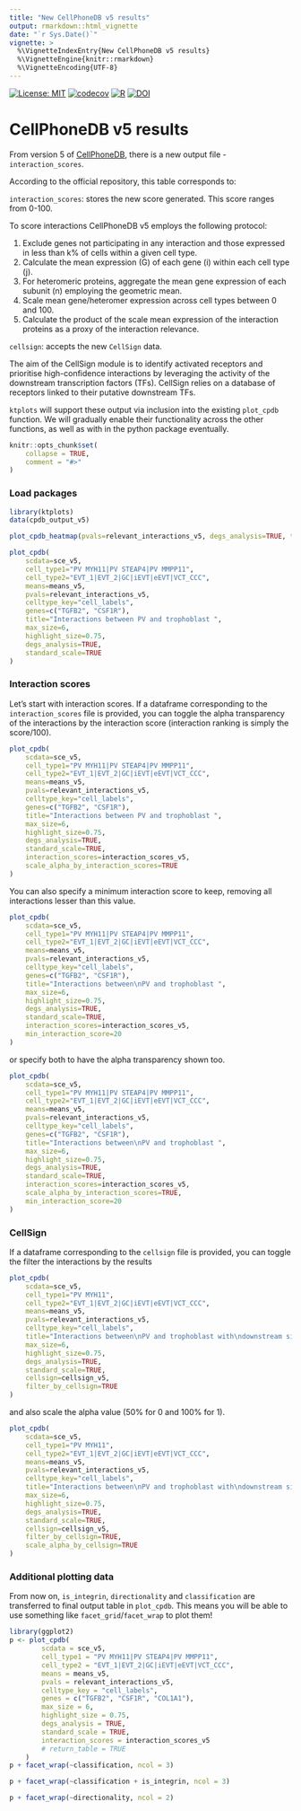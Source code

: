 ```yaml
---
title: "New CellPhoneDB v5 results"
output: rmarkdown::html_vignette
date: "`r Sys.Date()`"
vignette: >
  %\VignetteIndexEntry{New CellPhoneDB v5 results}
  %\VignetteEngine{knitr::rmarkdown}
  %\VignetteEncoding{UTF-8}
---
```


[![License: MIT](https://img.shields.io/badge/License-MIT-yellow.svg)](https://opensource.org/licenses/MIT)
[![codecov](https://codecov.io/gh/zktuong/ktplots/branch/master/graph/badge.svg)](https://codecov.io/gh/zktuong/ktplots)
[![R](https://github.com/zktuong/ktplots/actions/workflows/r.yml/badge.svg)](https://github.com/zktuong/ktplots/actions/workflows/r.yml)
[![DOI](https://zenodo.org/badge/DOI/10.5281/zenodo.6728350.svg)](https://doi.org/10.5281/zenodo.5717922)

# CellPhoneDB v5 results

From version 5 of [CellPhoneDB](https://www.github.com/ventolab/cellphonedb), there is a new output file - `interaction_scores`. 

According to the official repository, this table corresponds to:

`interaction_scores`: stores the new score generated. This score ranges from 0-100.
 
To score interactions CellPhoneDB v5 employs the following protocol:
 
1.    Exclude genes not participating in any interaction and those expressed in less than k% of cells within a given cell type.
2.    Calculate the mean expression (G) of each gene (i) within each cell type (j).
3.    For heteromeric proteins, aggregate the mean gene expression of each subunit (n) employing the geometric mean.
4.    Scale mean gene/heteromer expression across cell types between 0 and 100.
5.    Calculate the product of the scale mean expression of the interaction proteins as a proxy of the interaction relevance.

`cellsign`: accepts the new `CellSign` data.

The aim of the CellSign module is to identify activated receptors and prioritise high-confidence interactions by leveraging the activity of the downstream transcription factors (TFs). CellSign relies on a database of receptors linked to their putative downstream TFs.

`ktplots` will support these output via inclusion into the existing `plot_cpdb` function. We will gradually enable their functionality across the other functions, as well as with in the python package eventually.

```r
knitr::opts_chunk$set(
    collapse = TRUE,
    comment = "#>"
)
```

### Load packages
```r
library(ktplots)
data(cpdb_output_v5)

plot_cpdb_heatmap(pvals=relevant_interactions_v5, degs_analysis=TRUE, title="Sum of significant interactions")
```

```r
plot_cpdb(
    scdata=sce_v5,
    cell_type1="PV MYH11|PV STEAP4|PV MMPP11",
    cell_type2="EVT_1|EVT_2|GC|iEVT|eEVT|VCT_CCC",
    means=means_v5,
    pvals=relevant_interactions_v5,
    celltype_key="cell_labels",
    genes=c("TGFB2", "CSF1R"),
    title="Interactions between PV and trophoblast ",
    max_size=6,
    highlight_size=0.75,
    degs_analysis=TRUE,
    standard_scale=TRUE
)
```

### Interaction scores

Let's start with interaction scores. If a dataframe corresponding to the `interaction_scores` file is provided, you can toggle the alpha transparency of the interactions by the interaction score (interaction ranking is simply the score/100).

```r
plot_cpdb(
    scdata=sce_v5,
    cell_type1="PV MYH11|PV STEAP4|PV MMPP11",
    cell_type2="EVT_1|EVT_2|GC|iEVT|eEVT|VCT_CCC",
    means=means_v5,
    pvals=relevant_interactions_v5,
    celltype_key="cell_labels",
    genes=c("TGFB2", "CSF1R"),
    title="Interactions between PV and trophoblast ",
    max_size=6,
    highlight_size=0.75,
    degs_analysis=TRUE,
    standard_scale=TRUE,
    interaction_scores=interaction_scores_v5,
    scale_alpha_by_interaction_scores=TRUE
)
```

You can also specify a minimum interaction score to keep, removing all interactions lesser than this value.

```r
plot_cpdb(
    scdata=sce_v5,
    cell_type1="PV MYH11|PV STEAP4|PV MMPP11",
    cell_type2="EVT_1|EVT_2|GC|iEVT|eEVT|VCT_CCC",
    means=means_v5,
    pvals=relevant_interactions_v5,
    celltype_key="cell_labels",
    genes=c("TGFB2", "CSF1R"),
    title="Interactions between\nPV and trophoblast ",
    max_size=6,
    highlight_size=0.75,
    degs_analysis=TRUE,
    standard_scale=TRUE,
    interaction_scores=interaction_scores_v5,
    min_interaction_score=20
)
```

or specify both to have the alpha transparency shown too.

```r
plot_cpdb(
    scdata=sce_v5,
    cell_type1="PV MYH11|PV STEAP4|PV MMPP11",
    cell_type2="EVT_1|EVT_2|GC|iEVT|eEVT|VCT_CCC",
    means=means_v5,
    pvals=relevant_interactions_v5,
    celltype_key="cell_labels",
    genes=c("TGFB2", "CSF1R"),
    title="Interactions between\nPV and trophoblast ",
    max_size=6,
    highlight_size=0.75,
    degs_analysis=TRUE,
    standard_scale=TRUE,
    interaction_scores=interaction_scores_v5,
    scale_alpha_by_interaction_scores=TRUE,
    min_interaction_score=20
)
```

### CellSign

If a dataframe corresponding to the `cellsign` file is provided, you can toggle the filter the interactions by the results

```r
plot_cpdb(
    scdata=sce_v5,
    cell_type1="PV MYH11",
    cell_type2="EVT_1|EVT_2|GC|iEVT|eEVT|VCT_CCC",
    means=means_v5,
    pvals=relevant_interactions_v5,
    celltype_key="cell_labels",
    title="Interactions between\nPV and trophoblast with\ndownstream significance",
    max_size=6,
    highlight_size=0.75,
    degs_analysis=TRUE,
    standard_scale=TRUE,
    cellsign=cellsign_v5,
    filter_by_cellsign=TRUE
)
```

and also scale the alpha value (50% for 0 and 100% for 1).

```r
plot_cpdb(
    scdata=sce_v5,
    cell_type1="PV MYH11",
    cell_type2="EVT_1|EVT_2|GC|iEVT|eEVT|VCT_CCC",
    means=means_v5,
    pvals=relevant_interactions_v5,
    celltype_key="cell_labels",
    title="Interactions between\nPV and trophoblast with\ndownstream significance",
    max_size=6,
    highlight_size=0.75,
    degs_analysis=TRUE,
    standard_scale=TRUE,
    cellsign=cellsign_v5,
    filter_by_cellsign=TRUE,
    scale_alpha_by_cellsign=TRUE
)
```

### Additional plotting data

From now on, `is_integrin`, `directionality` and `classification` are transferred to final output table in `plot_cpdb`. This means you will be able to use something like `facet_grid`/`facet_wrap` to plot them!

```r
library(ggplot2)
p <- plot_cpdb(
        scdata = sce_v5,
        cell_type1 = "PV MYH11|PV STEAP4|PV MMPP11",
        cell_type2 = "EVT_1|EVT_2|GC|iEVT|eEVT|VCT_CCC",
        means = means_v5,
        pvals = relevant_interactions_v5,
        celltype_key = "cell_labels",
        genes = c("TGFB2", "CSF1R", "COL1A1"),
        max_size = 6,
        highlight_size = 0.75,
        degs_analysis = TRUE,
        standard_scale = TRUE,
        interaction_scores = interaction_scores_v5
        # return_table = TRUE
    )
p + facet_wrap(~classification, ncol = 3)
```

```r
p + facet_wrap(~classification + is_integrin, ncol = 3)
```

```r
p + facet_wrap(~directionality, ncol = 2)
```
